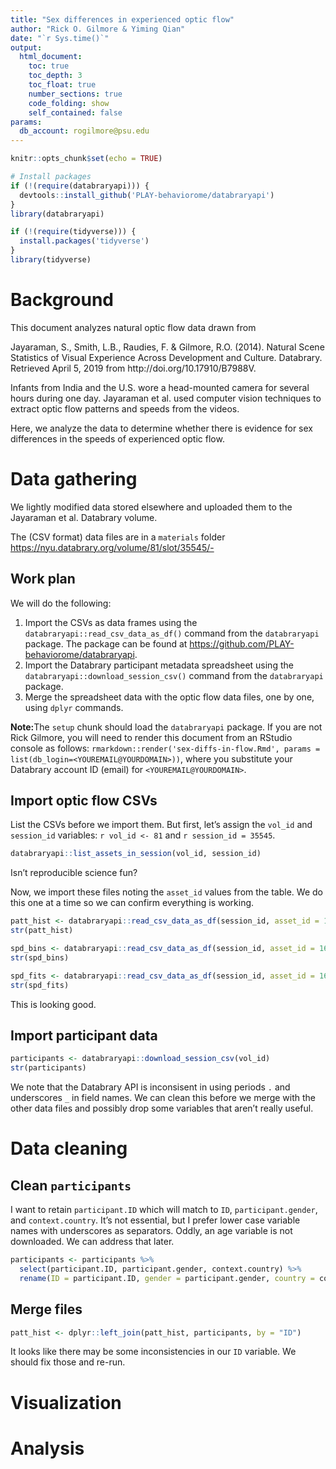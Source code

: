 ```yaml
---
title: "Sex differences in experienced optic flow"
author: "Rick O. Gilmore & Yiming Qian"
date: "`r Sys.time()`"
output:
  html_document:
    toc: true
    toc_depth: 3
    toc_float: true
    number_sections: true
    code_folding: show
    self_contained: false
params:
  db_account: rogilmore@psu.edu
---
```


```r
knitr::opts_chunk$set(echo = TRUE)

# Install packages
if (!(require(databraryapi))) {
  devtools::install_github('PLAY-behaviorome/databraryapi')
}
library(databraryapi)

if (!(require(tidyverse))) {
  install.packages('tidyverse')
}
library(tidyverse)
```

# Background

This document analyzes natural optic flow data drawn from 

Jayaraman, S., Smith, L.B., Raudies, F. & Gilmore, R.O. (2014). Natural Scene Statistics of Visual Experience Across Development and Culture. Databrary. Retrieved April 5, 2019 from http://doi.org/10.17910/B7988V.

Infants from India and the U.S. wore a head-mounted camera for several hours during one day.
Jayaraman et al. used computer vision techniques to extract optic flow patterns and speeds from the videos.

Here, we analyze the data to determine whether there is evidence for sex differences in the speeds of experienced optic flow.

# Data gathering

We lightly modified data stored elsewhere and uploaded them to the Jayaraman et al. Databrary volume.

The (CSV format) data files are in a `materials` folder <https://nyu.databrary.org/volume/81/slot/35545/->

## Work plan

We will do the following:

1. Import the CSVs as data frames using the `databraryapi::read_csv_data_as_df()` command from the `databraryapi` package.
The package can be found at <https://github.com/PLAY-behaviorome/databraryapi>.
2. Import the Databrary participant metadata spreadsheet using the `databraryapi::download_session_csv()` command from the `databraryapi` package.
3. Merge the spreadsheet data with the optic flow data files, one by one, using `dplyr` commands.

**Note:**The `setup` chunk should load the `databraryapi` package. If you are not Rick Gilmore, you will need to render this document from an RStudio console as follows: `rmarkdown::render('sex-diffs-in-flow.Rmd', params = list(db_login=<YOUREMAIL@YOURDOMAIN>))`, where you substitute your Databrary account ID (email) for `<YOUREMAIL@YOURDOMAIN>`.

## Import optic flow CSVs

List the CSVs before we import them. But first, let's assign the `vol_id` and `session_id` variables: `r vol_id <- 81` and `r session_id = 35545`.

```r
databraryapi::list_assets_in_session(vol_id, session_id)
```

Isn't reproducible science fun?

Now, we import these files noting the `asset_id` values from the table.
We do this one at a time so we can confirm everything is working.

```r
patt_hist <- databraryapi::read_csv_data_as_df(session_id, asset_id = 165805)
str(patt_hist)
```

```r
spd_bins <- databraryapi::read_csv_data_as_df(session_id, asset_id = 165804)
str(spd_bins)
```

```r
spd_fits <- databraryapi::read_csv_data_as_df(session_id, asset_id = 165803)
str(spd_fits)
```

This is looking good.

## Import participant data

```r
participants <- databraryapi::download_session_csv(vol_id)
str(participants)
```

We note that the Databrary API is inconsisent in using periods `.` and underscores `_` in field names.
We can clean this before we merge with the other data files and possibly drop some variables that aren't really useful.

# Data cleaning

## Clean `participants`

I want to retain `participant.ID` which will match to `ID`, `participant.gender`, and `context.country`.
It's not essential, but I prefer lower case variable names with underscores as separators.
Oddly, an age variable is not downloaded.
We can address that later.

```r
participants <- participants %>%
  select(participant.ID, participant.gender, context.country) %>%
  rename(ID = participant.ID, gender = participant.gender, country = context.country)
```

## Merge files

```r
patt_hist <- dplyr::left_join(patt_hist, participants, by = "ID")
```

It looks like there may be some inconsistencies in our `ID` variable.
We should fix those and re-run.

# Visualization

# Analysis
